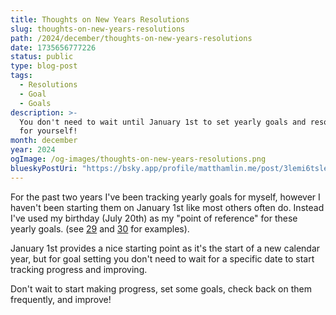 ```yaml
---
title: Thoughts on New Years Resolutions
slug: thoughts-on-new-years-resolutions
path: /2024/december/thoughts-on-new-years-resolutions
date: 1735656777226
status: public
type: blog-post
tags:
  - Resolutions
  - Goal
  - Goals
description: >-
  You don't need to wait until January 1st to set yearly goals and resolutions
  for yourself!
month: december
year: 2024
ogImage: /og-images/thoughts-on-new-years-resolutions.png
blueskyPostUri: "https://bsky.app/profile/matthamlin.me/post/3lemi6tsles2n"
---
```



For the past two years I've been tracking yearly goals for myself, however I haven't been starting them on January 1st like most others often do. Instead I've used my birthday (July 20th) as my "point of reference" for these yearly goals. (see [29](/2023/july/29) and [30](/2024/july/30) for examples).

January 1st provides a nice starting point as it's the start of a new calendar year, but for goal setting you don't need to wait for a specific date to start tracking progress and improving.

Don't wait to start making progress, set some goals, check back on them frequently, and improve!
